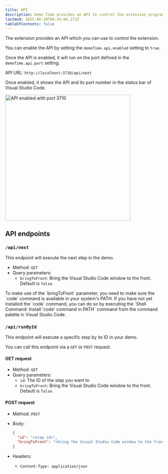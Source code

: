 ```yaml
---
title: API
description: Demo Time provides an API to control the extension programmatically.
lastmod: 2025-06-10T06:43:04.171Z
tableOfContents: false
---
```



The extension provides an API which you can use to control the extension. 

You can enable the API by setting the `demoTime.api.enabled` setting to `true`. 

Once the API is enabled, it will run on the port defined in the `demoTime.api.port` setting.

API URL: `http://localhost:3710/api/next`

Once enabled, it shows the API and its port number in the status bar of Visual Studio Code.

<Image class="mx-auto" src={apiPortImg} alt="API enabled with port 3710" width="400" />

## API endpoints

### `/api/next`

This endpoint will execute the next step in the demo.

- Method: `GET`
- Query parameters:
  - `bringToFront`: Bring the Visual Studio Code window to the front. Default is `false`.

<Aside type="caution">
  To make use of the `bringToFront` parameter, you need to make sure the `code` command is available in your system's PATH. If you have not yet installed the `code` command, you can do so by executing the `Shell Command: Install 'code' command in PATH` command from the command palette in Visual Studio Code.
</Aside>

### `/api/runById`

This endpoint will execute a specific step by its ID in your demo.

You can call this endpoint via a `GET` or `POST` request.

#### GET request

- Method: `GET`
- Query parameters:
  - `id`: The ID of the step you want to
  - `bringToFront`: Bring the Visual Studio Code window to the front. Default is `false`.

#### POST request

- Method: `POST`
- Body:

  ```json
  {
    "id": "<step id>",
    "bringToFront": "<bring the Visual Studio Code window to the front (optional) - default is false>"
  }
  ```

- Headers:
  - `Content-Type: application/json`